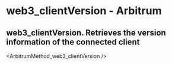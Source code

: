 # web3_clientVersion  - Arbitrum

## web3_clientVersion. Retrieves the version information of the connected client


<ArbitrumMethod_web3_clientVersion />
